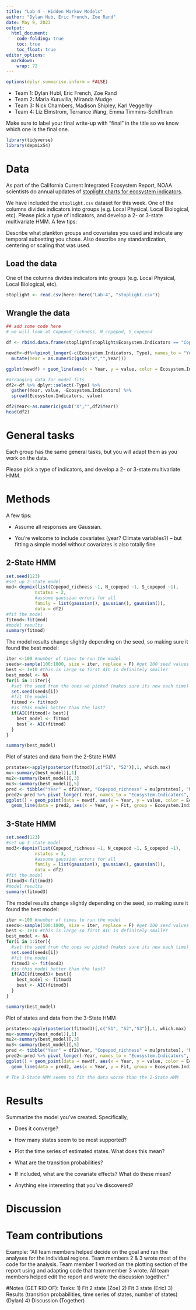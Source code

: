 ```yaml
---
title: "Lab 4 - Hidden Markov Models"
author: "Dylan Hub, Eric French, Zoe Rand"
date: May 9, 2023
output: 
  html_document:
    code-folding: true
    toc: true
    toc_float: true
editor_options: 
  markdown: 
    wrap: 72
---
```


```r
options(dplyr.summarise.inform = FALSE)
```

-   Team 1: Dylan Hubl, Eric French, Zoe Rand
-   Team 2: Maria Kuruvilla, Miranda Mudge
-   Team 3: Nick Chambers, Madison Shipley, Karl Veggerby
-   Team 4: Liz Elmstrom, Terrance Wang, Emma Timmins-Schiffman

Make sure to label your final write-up with "final" in the title so we
know which one is the final one.

```r
library(tidyverse)
library(depmixS4)
```

# Data

As part of the California Current Integrated Ecosystem Report, NOAA
scientists do annual updates of [stoplight charts for ecosystem
indicators](https://www.fisheries.noaa.gov/west-coast/science-data/ocean-conditions-indicators-trends).

We have included the `stoplight.csv` dataset for this week. One of the
columns divides indicators into groups (e.g. Local Physical, Local
Biological, etc). Please pick a type of indicators, and develop a 2- or
3-state multivariate HMM. A few tips:

Describe what plankton groups and covariates you used and indicate any
temporal subsetting you chose. Also describe any standardization,
centering or scaling that was used.

## Load the data

One of the columns divides indicators into groups (e.g. Local Physical,
Local Biological, etc).

```r
stoplight <- read.csv(here::here("Lab-4", "stoplight.csv"))
```

## Wrangle the data

```r
## add some code here
# we will look at Copepod_richness, N_copepod, S_copepod

df <- rbind.data.frame(stoplight[stoplight$Ecosystem.Indicators == "Copepod_richness",],stoplight[stoplight$Ecosystem.Indicators == "N_copepod",],stoplight[stoplight$Ecosystem.Indicators == "S_copepod",])
```

```r
newdf<-df%>%pivot_longer(-c(Ecosystem.Indicators, Type), names_to = "Year") %>%
  mutate(Year = as.numeric(gsub("X","",Year)))

ggplot(newdf) + geom_line(aes(x = Year, y = value, color = Ecosystem.Indicators)) + theme_classic()
```

```r
#arranging data for model fits
df2<-df %>% dplyr::select(-Type) %>%
  gather(Year, value, -Ecosystem.Indicators) %>% 
  spread(Ecosystem.Indicators, value) 

df2$Year<-as.numeric(gsub("X","",df2$Year))
head(df2)
```

# General tasks

Each group has the same general tasks, but you will adapt them as you
work on the data.

Please pick a type of indicators, and develop a 2- or 3-state
multivariate HMM.

# Methods

A few tips:

-   Assume all responses are Gaussian.

-   You're welcome to include covariates (year? Climate variables?) --
    but fitting a simple model without covariates is also totally fine

## 2-State HMM

```r
set.seed(123)
#set up 2-state model
mod<-depmix(list(Copepod_richness ~1, N_copepod ~1, S_copepod ~1), 
           nstates = 2, 
           #assume gaussian errors for all
           family = list(gaussian(), gaussian(), gaussian()), 
           data = df2)
#fit the model
fitmod<-fit(mod)
#model results
summary(fitmod)
```

The model results change slightly depending on the seed, so making sure
it found the best model:

```r
iter <-100 #number of times to run the model
seeds<-sample(100:1000, size = iter, replace = F) #get 100 seed values
best <- 1e10 #this is large so first AIC is definitely smaller
best_model <- NA
for(i in 1:iter){
  #set the seed from the ones we picked (makes sure its new each time)
  set.seed(seeds[i]) 
  #fit the model
  fitmod <- fit(mod)
  #is this model better than the last?
  if(AIC(fitmod)< best){
    best_model <- fitmod
    best <- AIC(fitmod)
  }
}

summary(best_model)
```

Plot of states and data from the 2-State HMM

```r
prstates<-apply(posterior(fitmod)[,c("S1", "S2")],1, which.max)
mu<-summary(best_model)[,1]
mu2<-summary(best_model)[,3]
mu3<-summary(best_model)[,5]
pred <- tibble("Year" = df2$Year, "Copepod_richness" = mu[prstates], "N_copepod" = mu2[prstates], "S_copepod" = mu3[prstates])
pred2<-pred %>% pivot_longer(-Year, names_to = "Ecosystem.Indicators", values_to = "Fit")
ggplot() + geom_point(data = newdf, aes(x = Year, y = value, color = Ecosystem.Indicators)) + 
  geom_line(data = pred2, aes(x = Year, y = Fit, group = Ecosystem.Indicators, color = Ecosystem.Indicators)) + theme_classic()


```



## 3-State HMM

```r
set.seed(123)
#set up 3-state model
mod3<-depmix(list(Copepod_richness ~1, N_copepod ~1, S_copepod ~1), 
           nstates = 3, 
           #assume gaussian errors for all
           family = list(gaussian(), gaussian(), gaussian()), 
           data = df2)
#fit the model
fitmod3<-fit(mod3)
#model results
summary(fitmod3)
```

The model results change slightly depending on the seed, so making sure
it found the best model:

```r
iter <-100 #number of times to run the model
seeds<-sample(100:1000, size = iter, replace = F) #get 100 seed values
best <- 1e10 #this is large so first AIC is definitely smaller
best_model <- NA
for(i in 1:iter){
  #set the seed from the ones we picked (makes sure its new each time)
  set.seed(seeds[i]) 
  #fit the model
  fitmod3 <- fit(mod3)
  #is this model better than the last?
  if(AIC(fitmod3)< best){
    best_model <- fitmod3
    best <- AIC(fitmod3)
  }
}

summary(best_model)
```

Plot of states and data from the 3-State HMM

```r
prstates<-apply(posterior(fitmod3)[,c("S1", "S2","S3")],1, which.max)
mu<-summary(best_model)[,1]
mu2<-summary(best_model)[,3]
mu3<-summary(best_model)[,5]
pred <- tibble("Year" = df2$Year, "Copepod_richness" = mu[prstates], "N_copepod" = mu2[prstates], "S_copepod" = mu3[prstates])
pred2<-pred %>% pivot_longer(-Year, names_to = "Ecosystem.Indicators", values_to = "Fit")
ggplot() + geom_point(data = newdf, aes(x = Year, y = value, color = Ecosystem.Indicators)) + 
  geom_line(data = pred2, aes(x = Year, y = Fit, group = Ecosystem.Indicators, color = Ecosystem.Indicators)) + theme_classic()

# The 3-State HMM seems to fit the data worse than the 2-State HMM
```
# Results

Summarize the model you've created. Specifically,

-   Does it converge?

-   How many states seem to be most supported?

-   Plot the time series of estimated states. What does this mean?

-   What are the transition probabilities?

-   If included, what are the covariate effects? What do these mean?

-   Anything else interesting that you've discovered?

# Discussion

# Team contributions

Example: "All team members helped decide on the goal and ran the
analyses for the individual regions. Team members 2 & 3 wrote most of
the code for the analysis. Team member 1 worked on the plotting section
of the report using and adapting code that team member 3 wrote. All team
members helped edit the report and wrote the discussion together."

#Notes (GET RID OF): Tasks: 1) Fit 2 state (Zoe) 2) Fit 3 state (Eric)
3) Results (transition probabilities, time series of states, number of
states) (Dylan) 4) Discussion (Together)
